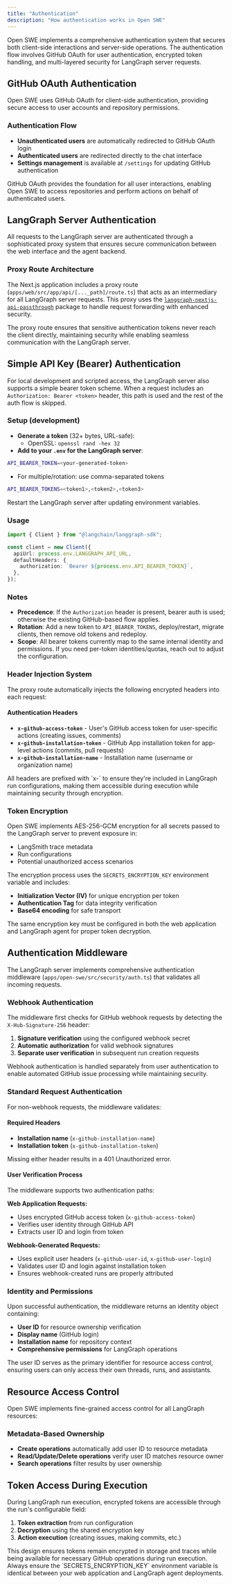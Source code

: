 ```yaml
---
title: "Authentication"
description: "How authentication works in Open SWE"
---
```


Open SWE implements a comprehensive authentication system that secures both client-side interactions and server-side operations. The authentication flow involves GitHub OAuth for user authentication, encrypted token handling, and multi-layered security for LangGraph server requests.

## GitHub OAuth Authentication

Open SWE uses GitHub OAuth for client-side authentication, providing secure access to user accounts and repository permissions.

### Authentication Flow

- **Unauthenticated users** are automatically redirected to GitHub OAuth login
- **Authenticated users** are redirected directly to the chat interface
- **Settings management** is available at `/settings` for updating GitHub authentication

<Note>
GitHub OAuth provides the foundation for all user interactions, enabling Open
SWE to access repositories and perform actions on behalf of authenticated
users.
</Note>

## LangGraph Server Authentication

All requests to the LangGraph server are authenticated through a sophisticated proxy system that ensures secure communication between the web interface and the agent backend.

### Proxy Route Architecture

The Next.js application includes a proxy route (`apps/web/src/app/api/[..._path]/route.ts`) that acts as an intermediary for all LangGraph server requests. This proxy uses the [`langgraph-nextjs-api-passthrough`](https://www.npmjs.com/package/langgraph-nextjs-api-passthrough) package to handle request forwarding with enhanced security.

<Tip>
The proxy route ensures that sensitive authentication tokens never reach the
client directly, maintaining security while enabling seamless communication
with the LangGraph server.
</Tip>

## Simple API Key (Bearer) Authentication

For local development and scripted access, the LangGraph server also supports a simple bearer token scheme. When a request includes an `Authorization: Bearer <token>` header, this path is used and the rest of the auth flow is skipped.

### Setup (development)

- **Generate a token** (32+ bytes, URL-safe):
  - OpenSSL: `openssl rand -hex 32`
- **Add to your `.env` for the LangGraph server**:

```bash
API_BEARER_TOKEN=<your-generated-token>
```

- For multiple/rotation: use comma-separated tokens

```bash
API_BEARER_TOKENS=<token1>,<token2>,<token3>
```

Restart the LangGraph server after updating environment variables.

### Usage

```typescript
import { Client } from "@langchain/langgraph-sdk";

const client = new Client({
  apiUrl: process.env.LANGGRAPH_API_URL,
  defaultHeaders: {
    authorization: `Bearer ${process.env.API_BEARER_TOKEN}`,
  },
});
```

### Notes

- **Precedence**: If the `Authorization` header is present, bearer auth is used; otherwise the existing GitHub-based flow applies.
- **Rotation**: Add a new token to `API_BEARER_TOKENS`, deploy/restart, migrate clients, then remove old tokens and redeploy.
- **Scope**: All bearer tokens currently map to the same internal identity and permissions. If you need per-token identities/quotas, reach out to adjust the configuration.

### Header Injection System

The proxy route automatically injects the following encrypted headers into each request:

#### Authentication Headers

- **`x-github-access-token`** - User's GitHub access token for user-specific actions (creating issues, comments)
- **`x-github-installation-token`** - GitHub App installation token for app-level actions (commits, pull requests)
- **`x-github-installation-name`** - Installation name (username or organization name)

<Note>
All headers are prefixed with `x-` to ensure they're included in LangGraph run
configurations, making them accessible during execution while maintaining
security through encryption.
</Note>

### Token Encryption

Open SWE implements AES-256-GCM encryption for all secrets passed to the LangGraph server to prevent exposure in:

- LangSmith trace metadata
- Run configurations
- Potential unauthorized access scenarios

The encryption process uses the `SECRETS_ENCRYPTION_KEY` environment variable and includes:

- **Initialization Vector (IV)** for unique encryption per token
- **Authentication Tag** for data integrity verification
- **Base64 encoding** for safe transport

<Tip>
The same encryption key must be configured in both the web application and
LangGraph agent for proper token decryption.
</Tip>

## Authentication Middleware

The LangGraph server implements comprehensive authentication middleware (`apps/open-swe/src/security/auth.ts`) that validates all incoming requests.

### Webhook Authentication

The middleware first checks for GitHub webhook requests by detecting the `X-Hub-Signature-256` header:

1. **Signature verification** using the configured webhook secret
2. **Automatic authorization** for valid webhook signatures
3. **Separate user verification** in subsequent run creation requests

<Note>
Webhook authentication is handled separately from user authentication to
enable automated GitHub issue processing while maintaining security.
</Note>

### Standard Request Authentication

For non-webhook requests, the middleware validates:

#### Required Headers

- **Installation name** (`x-github-installation-name`)
- **Installation token** (`x-github-installation-token`)

Missing either header results in a 401 Unauthorized error.

#### User Verification Process

The middleware supports two authentication paths:

**Web Application Requests:**

- Uses encrypted GitHub access token (`x-github-access-token`)
- Verifies user identity through GitHub API
- Extracts user ID and login from token

**Webhook-Generated Requests:**

- Uses explicit user headers (`x-github-user-id`, `x-github-user-login`)
- Validates user ID and login against installation token
- Ensures webhook-created runs are properly attributed

### Identity and Permissions

Upon successful authentication, the middleware returns an identity object containing:

- **User ID** for resource ownership verification
- **Display name** (GitHub login)
- **Installation name** for repository context
- **Comprehensive permissions** for LangGraph operations

<Tip>
The user ID serves as the primary identifier for resource access control,
ensuring users can only access their own threads, runs, and assistants.
</Tip>

## Resource Access Control

Open SWE implements fine-grained access control for all LangGraph resources:

### Metadata-Based Ownership

- **Create operations** automatically add user ID to resource metadata
- **Read/Update/Delete operations** verify user ID matches resource owner
- **Search operations** filter results by user ownership

## Token Access During Execution

During LangGraph run execution, encrypted tokens are accessible through the run's configurable field:

1. **Token extraction** from run configuration
2. **Decryption** using the shared encryption key
3. **Action execution** (creating issues, making commits, etc.)

<Note>
This design ensures tokens remain encrypted in storage and traces while being
available for necessary GitHub operations during run execution.
</Note>

<Tip>
Always ensure the `SECRETS_ENCRYPTION_KEY` environment variable is identical
between your web application and LangGraph agent deployments.
</Tip>
